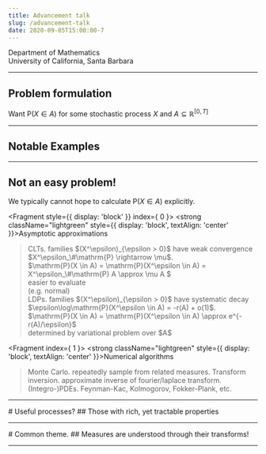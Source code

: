 ```yaml
---
title: Advancement talk
slug: /advancement-talk
date: 2020-09-05T15:00:00-7
---
```



<Titlecard email="mvarble@math.ucsb.edu">
  <div>Department of Mathematics</div>
  <div>University of California, Santa Barbara</div>
</Titlecard>

---


## Problem formulation

Want $\mathrm{P}(X \in A)$ for some stochastic process $X$ and $A \subseteq \mathbb{R}^{[0,T]}$

<Chart1 />

---


## Notable Examples

<Chart2 />
<Fragment index="6"/>

---

## Not an easy problem!

We typically cannot hope to calculate $\mathrm{P}(X \in A)$ explicitly.

<Fragment style={{ display: 'block' }} index={ 0 }>
  <strong className="lightgreen" style={{ display: 'block', textAlign: 'center' }}>Asymptotic approximations</strong>
  <blockquote>
    <Fragment style={{ display: 'block', position: 'relative' }} index={ 2 }>
      <span className="orange">CLTs.</span> 
      families $(X^\epsilon)_{\epsilon > 0}$ have weak convergence $X^\epsilon_\#\mathrm{P} \rightarrow \mu$.
      <div style={{ position: 'relative' }}>
        <div style={{ textAlign: 'center', padding: '0.5em' }}>
          $\mathrm{P}(X \in A) = \mathrm{P}(X^\epsilon \in A) = X^\epsilon_\#\mathrm{P} A  \approx \mu A $
        </div>
        <Fragment out>
          <div style={{ 
            position: 'absolute', 
            background: 'brown', 
            width: '45px', 
            height: '50px',
            top: '10px',
            left: '628px',
            zIndex: -1 }} />
          <div style={{ position: 'absolute', color: 'yellow', left: '680px', top: '0px', fontSize: 'smaller' }}>
            easier to evaluate <br /> (e.g. normal)
          </div>
        </Fragment>
      </div>
    </Fragment>
    <Fragment style={{ display: 'block', position: 'relative' }}>
      <span className="orange">LDPs.</span> 
      families $(X^\epsilon)_{\epsilon > 0}$ have systematic decay $\epsilon\log\mathrm{P}(X^\epsilon \in A) = -r(A) + o(1)$.
      <div style={{ position: 'relative' }}>
        <div style={{ textAlign: 'center', padding: '0.5em' }}>
          $\mathrm{P}(X \in A) = \mathrm{P}(X^\epsilon \in A) \approx e^{-r(A)/\epsilon}$
        </div>
        <Fragment out>
          <div style={{ 
            position: 'absolute', 
            background: 'brown', 
            width: '45px', 
            height: '30px',
            top: '10px',
            left: '578px',
            zIndex: -1 }} />
          <div style={{ position: 'absolute', color: 'yellow', left: '640px', top: '0px', fontSize: 'smaller' }}>
            determined by variational problem over $A$
          </div>
        </Fragment>
      </div>
    </Fragment>
  </blockquote>
</Fragment>

<Fragment index={ 1 }>
  <strong className="lightgreen" style={{ display: 'block', textAlign: 'center' }}>Numerical algorithms</strong>
  <blockquote>
    <Fragment style={{ display: 'block', marginBottom: '0.25em' }}>
      <span className="orange">Monte Carlo.</span> repeatedly sample from related measures.
    </Fragment>
    <Fragment style={{ display: 'block', marginBottom: '0.25em' }}>
      <span className="orange">Transform inversion.</span> approximate inverse of fourier/laplace transform.
    </Fragment>
    <Fragment style={{ display: 'block' }}>
      <span className="orange">(Integro-)PDEs.</span> Feynman-Kac, Kolmogorov, Fokker-Plank, etc.
    </Fragment>
  </blockquote>
</Fragment>

---

<div className="center">
  # Useful processes?
  ## Those with rich, yet tractable properties
</div>

---


<div className="center">
  # Common theme.
  ## Measures are understood through their transforms!
</div>

---
